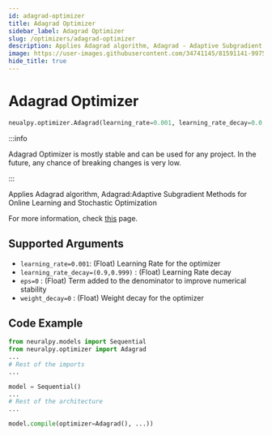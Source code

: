 ```yaml
---
id: adagrad-optimizer
title: Adagrad Optimizer
sidebar_label: Adagrad Optimizer
slug: /optimizers/adagrad-optimizer
description: Applies Adagrad algorithm, Adagrad - Adaptive Subgradient Methods for Online Learning and Stochastic Optimization
image: https://user-images.githubusercontent.com/34741145/81591141-99752900-93d9-11ea-9ef6-cc2c68daaa19.png
hide_title: true
---
```


# Adagrad Optimizer

```python
neualpy.optimizer.Adagrad(learning_rate=0.001, learning_rate_decay=0.0, eps=1e-08, weight_decay=0.0)
```

:::info

Adagrad Optimizer is mostly stable and can be used for any project. In the future, any chance of breaking changes is very low.

:::

Applies Adagrad algorithm, Adagrad:Adaptive Subgradient Methods for Online Learning and Stochastic Optimization

For more information, check [this](https://pytorch.org/docs/stable/optim.html#torch.optim.Adagrad) page.

## Supported Arguments

- `learning_rate=0.001`: (Float) Learning Rate for the optimizer
- `learning_rate_decay=(0.9,0.999)` : (Float) Learning Rate decay
- `eps=0` : (Float) Term added to the denominator to improve numerical stability
- `weight_decay=0` : (Float) Weight decay for the optimizer

## Code Example

```python
from neuralpy.models import Sequential
from neuralpy.optimizer import Adagrad
...
# Rest of the imports
...

model = Sequential()
...
# Rest of the architecture
...

model.compile(optimizer=Adagrad(), ...))
```
